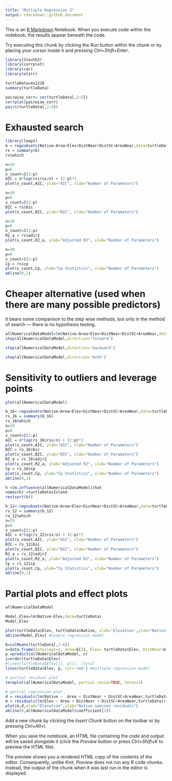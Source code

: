 ```yaml
---
title: "Multiple Regression 2"
output: rmarkdown::github_document
---
```


This is an [R Markdown](http://rmarkdown.rstudio.com) Notebook. When you execute code within the notebook, the results appear beneath the code.

Try executing this chunk by clicking the *Run* button within the chunk or by placing your cursor inside it and pressing *Ctrl+Shift+Enter*.

```r
library(Sleuth2)
library(corrplot)
library(car)
library(olsrr)

turtleData=ex1220
summary(turtleData)
```

```r
pairwise_corr= cor(turtleData[,2:8])
corrplot(pairwise_corr)
pairs(turtleData[,2:8])
```

# Exhausted search

```r
library(leaps)
b = regsubsets(Native~Area+Elev+DistNear+DistSC+AreaNear,data=turtleData)
rs = summary(b)
rs$which
```

```r
n=30
p=6
x_count=I(2:p)
AIC = n*log(rs$rss/n) + (2:p)*2
plot(x_count,AIC, ylab="AIC", xlab="Number of Parameters")
```

```r
n=30
p=6
x_count=I(2:p)
BIC = rs$bic
plot(x_count,BIC, ylab="BIC", xlab="Number of Parameters")

```

```r
n=30
p=6
x_count=I(2:p)
R2_a = rs$adjr2
plot(x_count,R2_a, ylab="Adjusted R2", xlab="Number of Parameters")
```

```r
n=30
p=6
x_count=I(2:p)
Cp = rs$cp
plot(x_count,Cp, ylab="Cp Statistics", xlab="Number of Parameters")
abline(0,1)
```

# Cheaper alternative (used when there are many possible predictors)

It bears some comparison to the step wise methods, but only in the method of search — there is no hypothesis testing.

```r
allNumericalDataModel=lm(Native~Area+Elev+DistNear+DistSC+AreaNear,data=turtleData)
step(allNumericalDataModel,direction='forward')
```

```r
step(allNumericalDataModel,direction='backward')
```

```r
step(allNumericalDataModel,direction='both')
```

# Sensitivity to outliers and leverage points

```r
plot(allNumericalDataModel)
```

```r
b_16<-regsubsets(Native~Area+Elev+DistNear+DistSC+AreaNear,data=turtleData, subset=(Island!="Isabela"))
rs_16 = summary(b_16)
rs_16$which
n=29
p=6
x_count=I(2:p)
AIC = n*log(rs_16$rss/n) + (2:p)*2
plot(x_count,AIC, ylab="AIC", xlab="Number of Parameters")
BIC = rs_16$bic
plot(x_count,BIC, ylab="BIC", xlab="Number of Parameters")
R2_a = rs_16$adjr2
plot(x_count,R2_a, ylab="Adjusted R2", xlab="Number of Parameters")
Cp = rs_16$cp
plot(x_count,Cp, ylab="Cp Statistics", xlab="Number of Parameters")
abline(0,1)
```

```r
h =lm.influence(allNumericalDataModel)$hat
names(h) =turtleData$Island
rev(sort(h))
```

```r
b_12<-regsubsets(Native~Area+Elev+DistNear+DistSC+AreaNear,data=turtleData, subset=(Island!="Fernandina"))
rs_12 = summary(b_12)
rs_12$which
n=29
p=6
x_count=I(2:p)
AIC = n*log(rs_12$rss/n) + (2:p)*2
plot(x_count,AIC, ylab="AIC", xlab="Number of Parameters")
BIC = rs_12$bic
plot(x_count,BIC, ylab="BIC", xlab="Number of Parameters")
R2_a = rs_12$adjr2
plot(x_count,R2_a, ylab="Adjusted R2", xlab="Number of Parameters")
Cp = rs_12$cp
plot(x_count,Cp, ylab="Cp Statistics", xlab="Number of Parameters")
abline(0,1)
```

# Partial plots and effect plots

```r
allNumericalDataModel

Model_Elev=lm(Native~Elev,data=turtleData)
Model_Elev
```

```r
plot(turtleData$Elev, turtleData$Native, xlab='Elevation',ylab="Native Species",main='Effect Plot')
abline(Model_Elev) #simple regression model

b=colMeans(turtleData[,2:8])
x=data.frame(Intercept=1, Area=b[3], Elev= turtleData$Elev, DistNear=b[5], DistSC= b[6], AreaNear=b[7])
p =predict(allNumericalDataModel, x)
i=order(turtleData$Elev)
#lines(turtleData$Elev[i], p[i], lty=2)
lines(turtleData$Elev, p, col='red') #multiple regression model
```

```r
# partial residual plot
termplot(allNumericalDataModel, partial.resid=TRUE, terms=2)

```

```r
# partial regression plot
d = residuals(lm(Native ~  Area + DistNear + DistSC+AreaNear,turtleData))
m = residuals(lm(Elev ~ Area + DistNear + DistSC+AreaNear,turtleData))
plot(m,d,xlab="Elevation",ylab="Native species residuals")
abline(0,allNumericalDataModel$coefficient[3])
```

Add a new chunk by clicking the *Insert Chunk* button on the toolbar or by pressing *Ctrl+Alt+I*.

When you save the notebook, an HTML file containing the code and output will be saved alongside it (click the *Preview* button or press *Ctrl+Shift+K* to preview the HTML file).

The preview shows you a rendered HTML copy of the contents of the editor. Consequently, unlike *Knit*, *Preview* does not run any R code chunks. Instead, the output of the chunk when it was last run in the editor is displayed.
